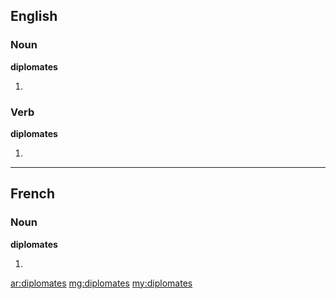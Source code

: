 ==English==

===Noun===
'''diplomates'''

# {{plural of|diplomate}}

===Verb===
'''diplomates'''

# {{third-person singular of|diplomate}}

----

==French==

===Noun===
'''diplomates''' {{m|f}}

# {{plural of|[[diplomate]]|lang=fr}}

[[ar:diplomates]]
[[mg:diplomates]]
[[my:diplomates]]